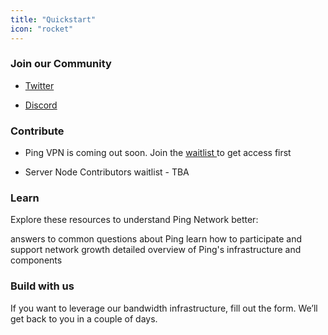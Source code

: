 ```yaml
---
title: "Quickstart"
icon: "rocket"
---
```


### **Join our Community**

* [Twitter](https://twitter.com/pingnetwork)

* [Discord](https://discord.gg/8NxzRj9ayN)

### Contribute

* Ping VPN is coming out soon. Join the [waitlist ](https://pingnetwork.io)to get access first

* Server Node Contributors waitlist - TBA

### Learn

Explore these resources to understand Ping Network better:

<CardGroup cols={3}>
  <Card title="FAQ" icon="paintbrush" href="/help-center/faq">
    answers to common questions about Ping
  </Card>

  <Card title="Contributing Guide" icon="square-code" href="/Overview/HowToContribute">
    learn how to participate and support network growth
  </Card>

  <Card title="Technical Architecture" icon="chart-mixed" href="/Overview/Architecture">
    detailed overview of Ping's infrastructure and components
  </Card>
</CardGroup>

### Build with us

If you want to leverage our bandwidth infrastructure, fill out the form. We’ll get back to you in a couple of days.

##